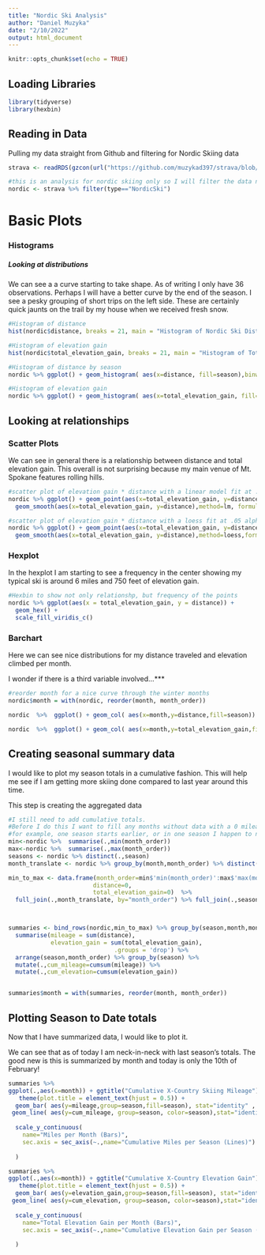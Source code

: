 ```yaml
---
title: "Nordic Ski Analysis"
author: "Daniel Muzyka"
date: "2/10/2022"
output: html_document
---
```


```r
knitr::opts_chunk$set(echo = TRUE)
```

## Loading Libraries

```r
library(tidyverse)
library(hexbin)
```

## Reading in Data

Pulling my data straight from Github and filtering for Nordic Skiing data

```r

strava <- readRDS(gzcon(url("https://github.com/muzykad397/strava/blob/main/data/strava.RDS?raw=true")))

#this is an analysis for nordic skiing only so I will filter the data now
nordic <- strava %>% filter(type=="NordicSki") 
```

# Basic Plots

### Histograms

##### Looking at distributions
We can see a a curve starting to take shape. As of writing I only have 36 observations. Perhaps I will have a better curve by the end of the season. I see a pesky grouping of short trips on the left side. These are certainly quick jaunts on the trail by my house when we received fresh snow.

```r
#Histogram of distance
hist(nordic$distance, breaks = 21, main = "Histogram of Nordic Ski Distances", xlab = 'Distance (Miles)')

#Histogram of elevation gain
hist(nordic$total_elevation_gain, breaks = 21, main = "Histogram of Total Elevation Gains", xlab = 'Elevation Gains (Feet)')

#Histogram of distance by season
nordic %>% ggplot() + geom_histogram( aes(x=distance, fill=season),binwidth = .5)

#Histogram of elevation gain
nordic %>% ggplot() + geom_histogram( aes(x=total_elevation_gain, fill=season),binwidth = 50)
```

## Looking at relationships

### Scatter Plots

We can see in general there is a relationship between distance and total elevation gain.
This overall is not surprising because my main venue of Mt. Spokane features rolling hills. 

```r
#scatter plot of elevation gain * distance with a linear model fit at .05 alpha 
nordic %>% ggplot() + geom_point(aes(x=total_elevation_gain, y=distance, color=season)) + 
  geom_smooth(aes(x=total_elevation_gain, y=distance),method=lm, formula=y~x, level=0.95)

#scatter plot of elevation gain * distance with a loess fit at .05 alpha
nordic %>% ggplot() + geom_point(aes(x=total_elevation_gain, y=distance, color=season)) + 
  geom_smooth(aes(x=total_elevation_gain, y=distance),method=loess,formula=y~x, level=0.95)
```

### Hexplot
In the hexplot I am starting to see a frequency in the center showing my typical ski is around 6 miles and 750 feet of elevation gain. 
```r
#Hexbin to show not only relationshp, but frequency of the points
nordic %>% ggplot(aes(x = total_elevation_gain, y = distance)) + 
  geom_hex() +
  scale_fill_viridis_c()

```


### Barchart

Here we can see nice distributions for my distance traveled and elevation climbed per month.

I wonder if there is a third variable involved...***
```r
#reorder month for a nice curve through the winter months
nordic$month = with(nordic, reorder(month, month_order))

nordic  %>%  ggplot() + geom_col( aes(x=month,y=distance,fill=season))

nordic  %>%  ggplot() + geom_col( aes(x=month,y=total_elevation_gain,fill=season))
```

## Creating seasonal summary data

I would like to plot my season totals in a cumulative fashion. This will help me see if I am getting more skiing done compared to last year around this time.

This step is creating the aggregated data

```r
#I still need to add cumulative totals. 
#Before I do this I want to fill any months without data with a 0 mileage for illustration purposes
#for example, one season starts earlier, or in one season I happen to not ski an entire month 
min<-nordic %>%  summarise(.,min(month_order))
max<-nordic %>%  summarise(.,max(month_order))
seasons <- nordic %>% distinct(.,season)
month_translate <- nordic %>% group_by(month,month_order) %>% distinct(month,month_order) %>% ungroup()

min_to_max <- data.frame(month_order=min$'min(month_order)':max$'max(month_order)',
                        distance=0,
                        total_elevation_gain=0)  %>% 
  full_join(.,month_translate, by="month_order") %>% full_join(.,seasons,by=character())



summaries <- bind_rows(nordic,min_to_max) %>% group_by(season,month,month_order) %>% 
  summarise(mileage = sum(distance),
            elevation_gain = sum(total_elevation_gain),
                              .groups = 'drop') %>% 
  arrange(season,month_order) %>% group_by(season) %>% 
  mutate(.,cum_mileage=cumsum(mileage)) %>% 
  mutate(.,cum_elevation=cumsum(elevation_gain))


summaries$month = with(summaries, reorder(month, month_order))
```

## Plotting Season to Date totals

Now that I have summarized data, I would like to plot it.

We can see that as of today I am neck-in-neck with last season's totals. The good new is this is summarized by month and today is only the 10th of February!

```r

summaries %>% 
ggplot(.,aes(x=month)) + ggtitle("Cumulative X-Country Skiing Mileage") +
   theme(plot.title = element_text(hjust = 0.5)) +
  geom_bar( aes(y=mileage,group=season,fill=season), stat="identity" , position="dodge") +
 geom_line( aes(y=cum_mileage, group=season, color=season),stat="identity", size=1) +
  
  scale_y_continuous(
    name="Miles per Month (Bars)",
    sec.axis = sec_axis(~.,name="Cumulative Miles per Season (Lines)")
    
  ) 

summaries %>% 
ggplot(.,aes(x=month)) + ggtitle("Cumulative X-Country Elevation Gain") +
   theme(plot.title = element_text(hjust = 0.5)) +
  geom_bar( aes(y=elevation_gain,group=season,fill=season), stat="identity" , position="dodge") +
 geom_line( aes(y=cum_elevation, group=season, color=season),stat="identity", size=1) +
  
  scale_y_continuous(
    name="Total Elevation Gain per Month (Bars)",
    sec.axis = sec_axis(~.,name="Cumulative Elevation Gain per Season (Lines)")
    
  ) 

```